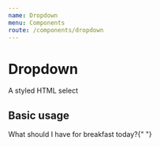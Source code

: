 ```yaml
---
name: Dropdown
menu: Components
route: /components/dropdown
---
```



# Dropdown

A styled HTML select

<Props of={Dropdown} />

## Basic usage

<Playground>
  <Text>What should I have for breakfast today?</Text>{" "}
  <Dropdown
    name="breakfast"
    placeholder="Hmmm..."
    options={{
      "bacon-omelette": "Bacon Omelette",
      "belgian-waffle": "Belgian Waffle",
      pancakes: "Pancakes"
    }}
  />
</Playground>

